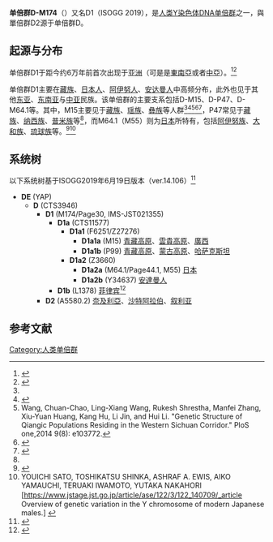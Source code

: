 {{Infobox haplogroup
| name = D-M174
| map = haplogrupo D (ADN-Y).png
| origin-date = 5万<ref name="ISOGG">{{cite web |url=http://www.isogg.org/tree/ISOGG_HapgrpD.html |title=Y-DNA Haplogroup D-M174 and its Subclades - 2017 |accessdate=2017-04-07 |archive-date=2017-05-28 |archive-url=https://web.archive.org/web/20170528064724/https://isogg.org/tree/ISOGG_HapgrpD.html |dead-url=no }}</ref>至6万年前<ref name=Shi2008/>
| origin-place = [[亞洲|亞洲]]（可是是[[東南亞|東南亞]]或者[[中亞|中亞]]）<ref>Vicente M. Cabrera (2017). "Carriers of mitochondrial DNA macrohaplogroup L3 (and DE)  basic lineages migrated back to Africa from Asia around 70,000 years ago". bioRxiv 233502.</ref>
| ancestor = D-CTS3946
| descendants = D-M15、D-M55、D-P99
| mutations = M174、IMS-JST021355、PAGES00003
| members =
}}
'''单倍群D-M174'''（{{lang-en|Haplogroup D-M174}}）又名D1（ISOGG 2019），是[[人类Y染色体DNA单倍群|人类Y染色体DNA单倍群]]之一，與單倍群D2源于单倍群D。

== 起源与分布 ==
单倍群D1于距今约6万年前首次出现于[[亚洲|亚洲]]（可是是[[東南亞|東南亞]]或者[[中亞|中亞]]）。<ref name=Shi2008>{{cite journal |vauthors=Shi H, Zhong H, Peng Y, etal |title=Y chromosome evidence of earliest modern human settlement in East Asia and multiple origins of Tibetan and Japanese populations |journal=BMC Biol. |volume=6 |pages=45 |year=2008 |pmid=18959782 |pmc=2605740 |doi=10.1186/1741-7007-6-45 |url=http://www.biomedcentral.com/1741-7007/6/45 |access-date=2017-04-07 |archive-date=2011-10-25 |archive-url=https://web.archive.org/web/20111025002133/http://www.biomedcentral.com/1741-7007/6/45 |dead-url=no }}</ref><ref name=Karafet2008>{{cite journal |vauthors=Karafet TM, Mendez FL, Meilerman MB, Underhill PA, Zegura SL, Hammer MF |title=New binary polymorphisms reshape and increase resolution of the human Y chromosomal haplogroup tree |journal=Genome Research |year=2008 |volume=18 |pages=830–8 |doi=10.1101/gr.7172008 |url=http://www.genome.org/cgi/content/abstract/gr.7172008v1 |pmid=18385274 |issue=5 |pmc=2336805 |access-date=2017-04-07 |archive-date=2008-06-07 |archive-url=https://web.archive.org/web/20080607221314/http://www.genome.org/cgi/content/abstract/gr.7172008v1 |dead-url=no }}</ref>

单倍群D1主要在[[藏族|藏族]]、[[日本人|日本人]]、[[阿伊努人|阿伊努人]]、[[安达曼人|安达曼人]]中高频分布，此外也见于其他[[东亚|东亚]]、[[东南亚|东南亚]]与[[中亚|中亚]]民族。该单倍群的主要支系包括D-M15、D-P47、D-M64.1等。其中，M15主要见于[[藏族|藏族]]、[[瑶族|瑶族]]、[[彝族|彝族]]等人群<ref name=Shi2008/><ref name =Xue2006>{{cite journal |doi=10.1534/genetics.105.054270 |title=Male Demography in East Asia: A North-South Contrast in Human Population Expansion Times |year=2005 |last1=Xue |first1=Y. |journal=Genetics |volume=172 |issue=4 |pages=2431–9 |pmid=16489223 |last2=Zerjal |first2=T |last3=Bao |first3=W |last4=Zhu |first4=S |last5=Shu |first5=Q |last6=Xu |first6=J |last7=Du |first7=R |last8=Fu |first8=S |last9=Li |first9=P |last10=Hurles |first10=M. E. |last11=Yang |first11=H |last12=Tyler-Smith |first12=C |pmc=1456369|display-authors=8 }}</ref><ref>Wang, Chuan-Chao, Ling-Xiang Wang, Rukesh Shrestha, Manfei Zhang, Xiu-Yuan Huang, Kang Hu, Li Jin, and Hui Li. "Genetic Structure of Qiangic Populations Residing in the Western Sichuan Corridor." PloS one,2014 9(8): e103772.</ref><ref name =WenBo2004>{{cite journal |author1=Wen Bo |author2=Xie Xuanhua |author3=Gao Song | year = 2004| title = Analyses of Genetic Structure of Tibeto-Burman Populations Reveals Sex-Biased Admixture in Southern Tibeto-Burmans | url = | journal = American Journal of Human Genetics | volume = 74 | issue = 856–865| page = 2004 | doi=10.1086/386292|display-authors=etal | pmid=15042512 | pmc=1181980}}</ref><ref name = "Cai2011">{{cite journal | last1 = Cai | first1 = X | last2 = Qin | first2 = Z | last3 = Wen | first3 = B | last4 = Xu | first4 = S | last5 = Wang | first5 = Y  | last6 = Lu | first6 = Yan | last7 = Wei | first7 = Lanhai | last8 = Wang | first8 = Chuanchao | last9 = Li | first9 = Shilin | last10 = Huang | first10 = Xingqiu | last11 = Jin | first11 = Li | last12 = Li | first12 = Hui | year = 2011 | title = Human Migration through Bottlenecks from Southeast Asia into East Asia during Last Glacial Maximum Revealed by Y Chromosomes | url = | journal = PLoS ONE | volume = 6 | issue = 8| page = e24282 | doi = 10.1371/journal.pone.0024282 | pmid=21904623 | pmc=3164178 |display-authors=5}}</ref>，P47常见于[[藏族|藏族]]、[[纳西族|纳西族]]、[[普米族|普米族]]等<ref name=Shi2008 />，而M64.1（M55）则为[[日本|日本]]所特有，包括[[阿伊努族|阿伊努族]]、[[大和族|大和族]]、[[琉球族|琉球族]]等。<ref>{{cite journal | last1 = Tajima | first1 = Atsushi | display-authors = 1 | last2 = et al | year = 2004 | title = Genetic origins of the Ainu inferred from combined DNA analyses of maternal and paternal lineages | url = | journal = Journal of Human Genetics | volume = 49 | issue = 4| pages = 187–193 | doi = 10.1007/s10038-004-0131-x | pmid = 14997363 }}</ref><ref name=Youichi2014>YOUICHI SATO, TOSHIKATSU SHINKA, ASHRAF A. EWIS, AIKO YAMAUCHI, TERUAKI IWAMOTO, YUTAKA NAKAHORI [https://www.jstage.jst.go.jp/article/ase/122/3/122_140709/_article　Overview of genetic variation in the Y chromosome of modern Japanese males.] {{Wayback|url=https://www.jstage.jst.go.jp/article/ase/122/3/122_140709/_article |date=20220601101352 }}</ref>

== 系统树 ==

以下系统树基于ISOGG2019年6月19日版本（ver.14.106）<ref>{{Cite web |url=https://docs.google.com/spreadsheets/d/1QBUFZl03X92qNN61lQ8VtIKwbBMeuBzvqXQ47IQPBps/edit#gid=437997455 |title=Y-DNA Haplogroup D and its Subclades - 2019 |accessdate=2020-10-11 |archive-date=2019-10-11 |archive-url=https://web.archive.org/web/20191011113219/https://docs.google.com/spreadsheets/d/1QBUFZl03X92qNN61lQ8VtIKwbBMeuBzvqXQ47IQPBps/edit#gid=437997455 |dead-url=no }}</ref>
*'''DE''' (YAP)
**'''D''' (CTS3946)
***'''D1''' (M174/Page30, IMS-JST021355)
****'''D1a''' (CTS11577)
*****'''D1a1''' (F6251/Z27276)
******'''D1a1a''' (M15) [[青藏高原|青藏高原]]、[[雲貴高原|雲貴高原]]、[[廣西|廣西]]
******'''D1a1b''' (P99) [[青藏高原|青藏高原]]、[[蒙古高原|蒙古高原]]、[[哈萨克斯坦|哈萨克斯坦]]
*****'''D1a2''' (Z3660)
******'''D1a2a''' (M64.1/Page44.1, M55)  [[日本人|日本]]
******'''D1a2b''' (Y34637) [[安達曼人|安達曼人]]
****'''D1b''' (L1378)  [[菲律宾|菲律宾]]<ref name = "ISOGG2014">{{Cite web |url=http://www.isogg.org/tree/ISOGG_HapgrpD.html |title=Y-DNA Haplogroup D and its Subclades - 2014 |accessdate=2017-04-07 |archive-date=2017-05-28 |archive-url=https://web.archive.org/web/20170528064724/https://isogg.org/tree/ISOGG_HapgrpD.html |dead-url=no }}</ref>
***'''D2''' (A5580.2) [[奈及利亞|奈及利亞]]、[[沙特阿拉伯|沙特阿拉伯]]、[[叙利亚|叙利亚]]

<!--
*'''DE'''
**'''D''' (M174/Page30, IMS-JST021355)
***D* - [[關島|關島]]、[[阿爾泰人|阿爾泰人]]
***'''D1''' (CTS11577) - [[安达曼群岛|安达曼群岛]]([[加洛瓦人|加洛瓦人]]、[[翁奇人|翁奇人]])<ref>[https://www.yfull.com/tree/D/ YFull]</ref>
****'''D1a''' (Z27276)
*****'''D1a1''' (M15) - [[藏区|藏区]]
******'''D1a1a''' (F849)
*******'''D1a1a1''' (N1)
********'''D1a1a1a''' (Z27269)
*********'''D1a1a1a1''' (PH4979) - [[日本人|日本]]、[[哈萨克斯坦|哈萨克斯坦]]、[[俄罗斯|俄罗斯]]<ref name = "ftdna1">[https://www.familytreedna.com/public/Dhaplogroup?iframe=yresults Y-DNA D Haplogroup Project]</ref>
**********'''D1a1a1a1a''' (FGC41743.2)
***********'''D1a1a1a1a1''' (Z31585)
***********'''D1a1a1a1a2''' (F729)
************'''D1a1a1a1a2a''' (Z44634)
************'''D1a1a1a1a2b''' (Z43928) - [[日本人|日本]]([[大阪府|大阪]])<ref name = "ftdna2">[https://www.familytreedna.com/public/japan/default.aspx?section=yresults JAPAN Y-DNA Project]</ref>
**********'''D1a1a1a1b''' (Y7820)
*********'''D1a1a1a2''' (Z31591)
**********'''D1a1a1a2a''' (Z31625)
**********'''D1a1a1a3b''' (Z31584)
*********'''D1a1a1a3''' (Z40603)
*******'''D1a1a2''' (F1070)
********'''D1a1a2a''' (A6345)
*********'''D1a1a2a1''' (Z40598)
**********'''D1a1a2a1a''' (Z40600)
**********'''D1a1a2a1b''' (Z41246)
*********'''D1a1a2a2''' (Z41068)
********'''D1a1a2b''' (CTS5502)
*****'''D1a2''' (P99) - [[藏区|藏区]]
******'''D1a2a''' (P47) - [[藏区|藏区]]、[[雲南省|雲南省]]北部、[[新疆维吾尔自治区|新疆维吾尔自治区]]、[[蒙古族|蒙古族]]
*******'''D1a2a1''' (M533) - [[蒙古族|蒙古族]]
********'''D1a2a1a''' (Z34358)
********'''D1a2a1b''' (PH97)
********'''D1a2a1c''' (Z42599)
****'''D1b''' (M55, M57, M64.1/Page44.1, M179/Page31, M359.1/P41.1, P37.1, P190, 12f2.2) - [[日本人|日本]](本島、[[阿伊努族|阿伊努族]]、[[琉球族|琉球族]])
*****'''D1b1''' (M116.1)
******'''D1b1a''' (M125)
*******'''D1b1a1''' (P42)
********'''D1b1a1a''' (P12_1, P12_2, P12_3)
*******'''D1b1a2''' (IMS-JST022457) - [[日本皇室|日本皇室]]<ref>[http://www.eupedia.com/genetics/famous_y-dna_by_haplogroup.shtml famous Y dna by haplogroup]</ref><ref>[http://famousdna.wiki.fc2.com/wiki/Y%E6%9F%93%E8%89%B2%E4%BD%93D1b1%E7%B3%BB%E7%B5%B1 List of haplogroups of famous/notable people]</ref>
********'''D1b1a2a''' (P53.2)
********'''D1b1a2b''' (IMS-JST006841/Page3)
*********'''D1b1a2b1''' (CTS3397)
**********'''D1b1a2b1a''' (Z1500)
***********'''D1b1a2b1a1''' (Z1504, CTS8093) - [[源氏|源氏]]<ref>[http://www.eupedia.com/genetics/famous_y-dna_by_haplogroup.shtml famous Y dna by haplogroup]</ref><ref>[http://famousdna.wiki.fc2.com/wiki/Y%E6%9F%93%E8%89%B2%E4%BD%93D1b1%E7%B3%BB%E7%B5%B1 List of haplogroups of famous/notable people]</ref>
************'''D1b1a2b1a1a''' (FGC6373) - 日本([[広島県|広島]])<ref name = "ftdna2" />
*************'''D1b1a2b1a1a1''' (L137.3) - 日本([[静岡県|静岡]])<ref name = "ftdna2" />
**************'''D1b1a2b1a1a1a''' (Z40625)
**************'''D1b1a2b1a1a1b''' (CTS217)
**************'''D1b1a2b1a1a1c''' (Z38475)
*************'''D1b1a2b1a1a2''' (FGC6372)
*************'''D1b1a2b1a1a3''' (CTS10649)
*************'''D1b1a2b1a1a4''' (Z40609)
************'''D1b1a2b1a1b''' (Z40614)
************'''D1b1a2b1a1c''' (Z31543)
************'''D1b1a2b1a1d''' (FGC30021)
************'''D1b1a2b1a1e''' (Z31548)
************'''D1b1a2b1a1f''' (Z31553)
************'''D1b1a2b1a1g''' (CTS6223)
************'''D1b1a2b1a1h''' (CTS4093)
************'''D1b1a2b1a1i''' (Z40687)
*************'''D1b1a2b1a1i1''' (Z35641)
*************'''D1b1a2b1a1i2''' (Z40688)
************'''D1b1a2b1a1j''' (CTS5058)
************'''D1b1a2b1a1k''' (FGC34008)
***********'''D1b1a2b1a2''' (CTS266)
***********'''D1b1a2b1a3''' (Z40672)
**********'''D1b1a2b1b''' (CTS1372)
*********'''D1b1a2b2''' (CTS5581)
*******'''D1b1a3''' (CTS10972)
********'''D1b1a3a''' (Z31538)
********'''D1b1a3b''' (CTS232)
******'''D1b1b''' (P120)
******'''D1b1c''' (CTS6609)
*******'''D1b1c1''' (CTS1897/Z1574)
********'''D1b1c1a''' (CTS11032) - 日本([[愛知県|愛知]])<ref name = "ftdna2" />
*********'''D1b1c1a1''' (CTS218/V1105/Z1527)
**********'''D1b1c1a1a''' (CTS6909)
***********'''D1b1c1a1a1''' (CTS6969)
***********'''D1b1c1a1a2''' (CTS9770)
**********'''D1b1c1a1b''' (CTS3033)
***********'''D1b1c1a1b1''' (M2176)
***********'''D1b1c1a1b2''' (CTS2472)
**********'''D1b1c1a1c''' (M151)
*********'''D1b1c1a2''' (F8521.3)
********'''D1b1c1b''' (CTS1964)
*********'''D1b1c1b1''' (CTS974)
*********'''D1b1c1b2''' (CTS722)
********'''D1b1c1c''' (Z30644) - 日本([[福島県|福島]])<ref name = "ftdna2" />
*********'''D1b1c1c1''' (CTS4292)
**********'''D1b1c1c1a''' (Z31517)
**********'''D1b1c1c1b''' (CTS1798)
*********'''D1b1c1c2''' (Z31512)
********'''D1b1c1d''' (CTS5641) - 日本([[京都府|京都]])<ref name = "ftdna2" />
********'''D1b1c1e''' (CTS429)
*******'''D1b1c2''' (CTS103)
********'''D1b1c2a''' (Z42462)
*****'''D1b2''' (CTS131)
******'''D1b2a''' (CTS220) - 日本([[礼文島|礼文島]]的[[繩文人|繩文人]])<ref>神澤ほか(2016)「礼文島船泊縄文人の核ゲノム解析」第70回日本人類学大会[http://anthrop-meeting.sakura.ne.jp/70/pdf/ittupan_proceeding%20.pdf]</ref>
*******'''D1b2a1''' (CTS10495)
********'''D1b2a1a''' (Z31507)
********'''D1b2a1b''' (CTS624)
*******'''D1b2a2''' (CTS11285) - 日本([[大阪府|大阪]]、[[熊本縣|熊本]])<ref name = "ftdna2" /><ref>[http://www.ysearch.org/alphalist_view.asp?uid=&letter=K&lastname=Kimura&viewuid=DH946&p=0 ysearch DNA of Kimura (D-CTS11285)]{{Dead link|date=2018年7月 |bot=InternetArchiveBot |fix-attempted=no }}</ref>
********'''D1b2a2a''' (PH2316) - 日本([[岩手県|岩手]])<ref name = "ftdna2" />
*********'''D1b2a2a1''' (Z38287)
**********'''D1b2a2a1a''' (Z38284)
*********'''D1b2a2a2''' (Z38289) - 日本([[兵庫県|兵庫]])<ref name = "ftdna2" />
********'''D1b2a2b''' (CTS288)
*********'''D1b2a2b1''' (CTS1815)
*********'''D1b2a2b2''' (Z40665)
******'''D1b2b''' (CTS68)
***'''D2''' (L1366, L1378, M226.2) - [[菲律宾|菲律賓]]([[麥克坦島|麥克坦島]]、[[呂宋|呂宋]])<ref name = "ISOGG2014">[http://www.isogg.org/tree/ISOGG_HapgrpD.html Y-DNA Haplogroup D and its Subclades - 2014]</ref>
****'''D2a''' (FGC8848)
****'''D2b''' (FGC8940)

在ISOGG 2019年版本中D-M174被命名为D1。在非洲和中东发现的原D0被命名为D2。
-->
{{Y-DNA}}

== 参考文献 ==
{{reflist}}

[[Category:人类单倍群|Category:人类单倍群]]